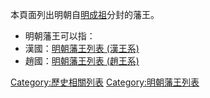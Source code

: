 本頁面列出明朝自[[明成祖|明成祖]]分封的藩王。
*明朝藩王可以指：
*漢國：[[明朝藩王列表_(漢王系)|明朝藩王列表 (漢王系)]]
*趙國：[[明朝藩王列表_(趙王系)|明朝藩王列表 (趙王系)]]

{{明朝藩王列表}}
{{disambig|Cat=歷史相關列表}}
[[Category:歷史相關列表|Category:歷史相關列表]]
[[Category:明朝藩王列表|Category:明朝藩王列表]]